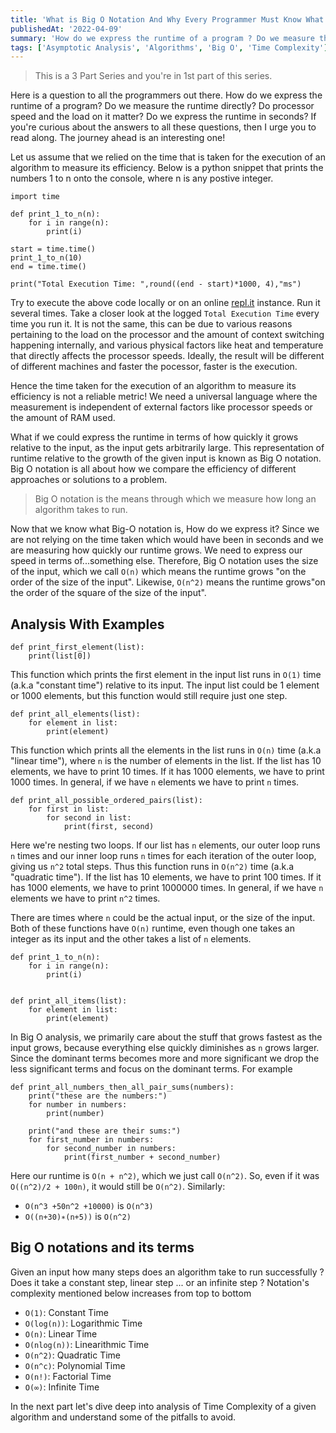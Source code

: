 ```yaml
---
title: 'What is Big O Notation And Why Every Programmer Must Know What It Is! 👉 Part 1 - The Time Complexity'
publishedAt: '2022-04-09'
summary: 'How do we express the runtime of a program ? Do we measure the runtime directly ? Does processor speed matter ?'
tags: ['Asymptotic Analysis', 'Algorithms', 'Big O', 'Time Complexity']
---
```


> This is a 3 Part Series and you're in 1st part of this series.

Here is a question to all the programmers out there. How do we express the runtime of a program? Do we measure the runtime directly?
Do processor speed and the load on it matter? Do we express the runtime in seconds? If you're curious about the answers to all these questions, then I urge you to read along. The journey ahead is an interesting one!

Let us assume that we relied on the time that is taken for the execution of an algorithm to measure its efficiency. Below is a python snippet that prints the numbers 1 to n onto the console, where n is any postive integer.

```py: 
import time

def print_1_to_n(n):
    for i in range(n):
        print(i)

start = time.time()
print_1_to_n(10)
end = time.time()

print("Total Execution Time: ",round((end - start)*1000, 4),"ms")
```

Try to execute the above code locally or on an online [repl.it](https://replit.com/languages/python3) instance. Run it several times. Take a closer look at the logged `Total Execution Time`
every time you run it. It is not the same, this can be due to various reasons pertaining to the load on the processor and the amount of context switching
happening internally, and various physical factors like heat and temperature that directly affects the processor speeds.
Ideally, the result will be different of different machines and faster the pocessor, faster is the execution.

Hence the time taken for the execution of an algorithm to measure its efficiency is not a reliable metric! We need a universal language where
the measurement is independent of external factors like processor speeds or the amount of RAM used.

What if we could express the runtime in terms of how quickly it grows relative to the input, as the input gets arbitrarily large.
This representation of runtime relative to the growth of the given input is known as Big O notation. Big O notation is all about how we compare the
efficiency of different approaches or solutions to a problem.

> Big O notation is the means through which we measure how long an algorithm takes to run.

Now that we know what Big-O notation is, How do we express it? Since we are not relying on the time taken which would have been in seconds and we
are measuring how quickly our runtime grows. We need to express our speed in terms of...something else.
Therefore, Big O notation uses the size of the input, which we call `O(n)` which means the runtime grows "on the order of the size of the input".
Likewise, `O(n^2)` means the runtime grows"on the order of the square of the size of the input".

## Analysis With Examples

```py: 
def print_first_element(list):
    print(list[0])
```

This function which prints the first element in the input list runs in `O(1)` time (a.k.a "constant time") relative to its input.
The input list could be 1 element or 1000 elements, but this function would still require just one step.

```py: 
def print_all_elements(list):
    for element in list:
        print(element)
```

This function which prints all the elements in the list runs in `O(n)` time (a.k.a "linear time"), where `n` is the number of elements
in the list. If the list has 10 elements, we have to print 10 times. If it has 1000 elements, we have to print 1000 times.
In general, if we have `n` elements we have to print `n` times.

```py: 
def print_all_possible_ordered_pairs(list):
    for first in list:
        for second in list:
            print(first, second)
```

Here we're nesting two loops. If our list has `n` elements, our outer loop runs `n` times and our inner loop runs `n` times for each iteration of the
outer loop, giving us `n^2` total steps. Thus this function runs in `O(n^2)` time (a.k.a "quadratic time").
If the list has 10 elements, we have to print 100 times. If it has 1000 elements, we have to print 1000000 times.
In general, if we have `n` elements we have to print `n^2` times.

There are times where `n` could be the actual input, or the size of the input. Both of these functions have `O(n)` runtime,
even though one takes an integer as its input and the other takes a list of `n` elements.

```py: 
def print_1_to_n(n):
    for i in range(n):
        print(i)


def print_all_items(list):
    for element in list:
        print(element)
```

In Big O analysis, we primarily care about the stuff that grows fastest as the input grows, because everything else quickly diminishes as `n` grows larger.
Since the dominant terms becomes more and more significant we drop the less significant terms and focus on the dominant terms. For example

```py: 
def print_all_numbers_then_all_pair_sums(numbers):
    print("these are the numbers:")
    for number in numbers:
        print(number)

    print("and these are their sums:")
    for first_number in numbers:
        for second_number in numbers:
            print(first_number + second_number)
```

Here our runtime is `O(n + n^2)`, which we just call `O(n^2)`. So, even if it was `O((n^2)/2 + 100n)`, it would still be `O(n^2)`. Similarly:

- `O(n^3 +50n^2 +10000)` is `O(n^3)`
- `O((n+30)∗(n+5))` is `O(n^2)`

## Big O notations and its terms

Given an input how many steps does an algorithm take to run successfully ? Does it take a constant step, linear step ... or an infinite step ?
Notation's complexity mentioned below increases from top to bottom

- `O(1)`: Constant Time
- `O(log(n))`: Logarithmic Time
- `O(n)`: Linear Time
- `O(nlog(n))`: Linearithmic Time
- `O(n^2)`: Quadratic Time
- `O(n^c)`: Polynomial Time
- `O(n!)`: Factorial Time
- `O(∞)`: Infinite Time

In the next part let's dive deep into analysis of Time Complexity of a given algorithm and understand some of the pitfalls to avoid.
